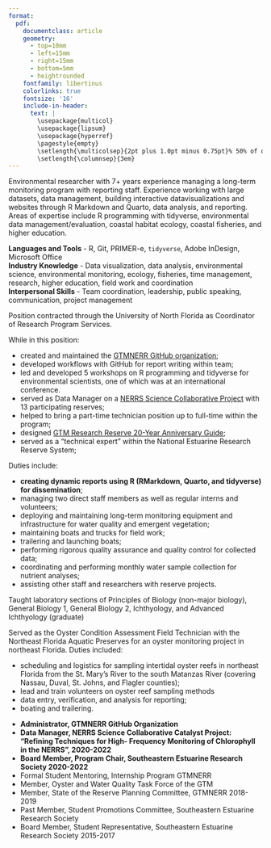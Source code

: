 ```yaml
---
format: 
  pdf: 
    documentclass: article
    geometry:
      - top=10mm
      - left=15mm
      - right=15mm
      - bottom=5mm
      - heightrounded
    fontfamily: libertinus
    colorlinks: true
    fontsize: '16'
    include-in-header: 
      text: |
        \usepackage{multicol}
        \usepackage{lipsum}
        \usepackage{hyperref}
        \pagestyle{empty}
        \setlength{\multicolsep}{2pt plus 1.0pt minus 0.75pt}% 50% of original values
        \setlength{\columnsep}{3em}
---
```


<!-- TITLE -->

```{=tex}
\begin{huge}\begin{center}{\bf SHANNON DUNNIGAN KIMMEL}\end{center}\end{huge}
```
<!--HEADLINE -->

<!-- ```{=tex} -->
<!-- \begin{center}\emph{Creative, detail-oriented professional with a passion for data visualization and scientific inquiry.} -->
<!-- \end{center} -->
<!-- ``` -->
<!-- CONTACT INFO -->

```{=tex}
\begin{center}shannon.d.kimmel@gmail.com ∙ 
\href{https://github.com/skdunnigan}{Github} ∙ \href{https://www.linkedin.com/in/shannon-kimmel/}{LinkedIn} ∙
\href{https://www.researchgate.net/profile/Shannon-Dunnigan}{ResearchGate}
\end{center}
\vspace{0.2cm}
```
<!-- SUMMARY -->

Environmental researcher with 7+ years experience managing a long-term monitoring program with reporting staff. Experience working with large datasets, data management, building interactive datavisualizations and websites through R Markdown and Quarto, data analysis, and reporting. Areas of expertise include R programming with tidyverse, environmental data management/evaluation, coastal habitat ecology, coastal fisheries, and higher education.

<!-- EDUCATION: 1ST BULLET -->

```{=tex}
\begin{large}
  {\bf EDUCATION}
  \vspace{3pt}
  \hrule
  \begin{multicols}{2}
    \begin{flushleft}{\bf University of North Florida}\end{flushleft}
    \begin{flushright}Jacksonville, FL\end{flushright}
  \end{multicols}
  \vspace{-0.17cm}
  \begin{multicols}{2}
    \begin{flushleft}Master of Science: Biology\end{flushleft}
  \end{multicols}
  \vspace{-0.25cm}
\end{large}
```
\vspace{0.2cm}

<!-- EDUCATION: 2ND BULLET -->

```{=tex}
\begin{large}
  \begin{multicols}{2}
    \begin{flushleft}{\bf Florida State University}\end{flushleft}
    \begin{flushright}Tallahassee, FL\end{flushright}
  \end{multicols}
  \vspace{-0.17cm}
  \begin{multicols}{2}
    \begin{flushleft}Bachelor of Science: Biological Science\end{flushleft}
  \end{multicols}
  \vspace{-0.25cm}
  
\end{large}
\vspace{3pt}
```
<!-- SKILLS -->

```{=tex}
\begin{large}{\bf SKILLS}
  \vspace{3pt}
  \hrule
\end{large}
\vspace{-0.16cm}
```
**Languages and Tools** - R, Git, PRIMER-e, `tidyverse`, Adobe InDesign, Microsoft Office\
**Industry Knowledge** - Data visualization, data analysis, environmental science, environmental monitoring, ecology, fisheries, time management, research, higher education, field work and coordination\
**Interpersonal Skills** - Team coordination, leadership, public speaking, communication, project management

<!-- EXPERIENCE : 1ST BULLET-->

```{=tex}
\begin{large}{\bf EXPERIENCE}
  \vspace{3pt}
  \hrule
  \begin{multicols}{2}
    \begin{flushleft}{\bf{GTM Research Reserve}}\end{flushleft}
    \begin{flushright}Apr 2017-\textit{Present}\end{flushright}
  \end{multicols}
  \vspace{-0.17cm}
  \begin{multicols}{2}
    \begin{flushleft}\textit{System-Wide Monitoring Program Manager}\end{flushleft}
    \begin{flushright}Ponte Vedra Beach, FL\end{flushright}\end
  {multicols}
\end{large}
\vspace{-0.16cm}
```
Position contracted through the University of North Florida as Coordinator of Research Program Services.

While in this position:

-   created and maintained the [GTMNERR GitHub organization](https://github.com/gtmnerr);
-   developed workflows with GitHub for report writing within team;
-   led and developed 5 workshops on R programming and tidyverse for environmental scientists, one of which was at an international conference.
-   served as Data Manager on a [NERRS Science Collaborative Project](https://nerrssciencecollaborative.org/project/Dix20) with 13 participating reserves;
-   helped to bring a part-time technician position up to full-time within the program;
-   designed [GTM Research Reserve 20-Year Anniversary Guide](docs/GTM-Guide-2020.pdf);
-   served as a "technical expert" within the National Estuarine Research Reserve System;

Duties include:

-   **creating dynamic reports using R (RMarkdown, Quarto, and tidyverse) for dissemination**;
-   managing two direct staff members as well as regular interns and volunteers;
-   deploying and maintaining long-term monitoring equipment and infrastructure for water quality and emergent vegetation;
-   maintaining boats and trucks for field work;
-   trailering and launching boats;
-   performing rigorous quality assurance and quality control for collected data;
-   coordinating and performing monthly water sample collection for nutrient analyses;
-   assisting other staff and researchers with reserve projects.

\vspace{7pt}

<!-- EXPERIENCE : 2ND BULLET -->

```{=tex}
\begin{large}
  \begin{multicols}{2}
    \begin{flushleft}{\bf{University of North Florida}}\end{flushleft}
    \begin{flushright}Jan 2016-Dec 2021\end{flushright}
  \end{multicols}
  \vspace{-0.17cm}
  \begin{multicols}{2}
    \begin{flushleft}\textit{Adjunct Instructor, Department of Biology}\end
    {flushleft}\begin{flushright}Jacksonville, FL\end
    {flushright}
  \end{multicols}
\end{large}
\vspace{-0.16cm}
```
Taught laboratory sections of Principles of Biology (non-major biology), General Biology 1, General Biology 2, Ichthyology, and Advanced Ichthyology (graduate)

\vspace{7pt}

<!-- EXPERIENCE : 3RD BULLET -->

```{=tex}
\begin{large}
  \begin{multicols}{2}
    \begin{flushleft}{\bf{Florida Department of Environmental Protection}}\end{flushleft}
    \begin{flushright}Nov 2015-Apr 2016\end{flushright}
  \end{multicols}
  \vspace{-0.17cm}
  \begin{multicols}{2}
    \begin{flushleft}\textit{Environmental Scientist I}\end{flushleft}
    \begin{flushright}Ponte Vedra Beach, FL\end{flushright}
  \end{multicols}
\end{large}
\vspace{-0.16cm}
```
Served as the Oyster Condition Assessment Field Technician with the Northeast Florida Aquatic Preserves for an oyster monitoring project in northeast Florida. Duties included:

-   scheduling and logistics for sampling intertidal oyster reefs in northeast Florida from the St. Mary's River to the south Matanzas River (covering Nassau, Duval, St. Johns, and Flagler counties);
-   lead and train volunteers on oyster reef sampling methods
-   data entry, verification, and analysis for reporting;
-   boating and trailering.

\vspace{7pt}

<!-- SYNERGISTIC ACTIVITIES : 1ST BULLET -->

```{=tex}
\begin{large}{\bf SYNERGISTIC ACTIVITIES}
  \vspace{3pt}
  \hrule
\end{large}
\vspace{-0.16cm}
```
-   **Administrator, GTMNERR GitHub Organization**
-   **Data Manager, NERRS Science Collaborative Catalyst Project: "Refining Techniques for High- Frequency Monitoring of Chlorophyll in the NERRS", 2020-2022**
-   **Board Member, Program Chair, Southeastern Estuarine Research Society 2020-2022**
-   Formal Student Mentoring, Internship Program GTMNERR
-   Member, Oyster and Water Quality Task Force of the GTM
-   Member, State of the Reserve Planning Committee, GTMNERR 2018-2019
-   Past Member, Student Promotions Committee, Southeastern Estuarine Research Society
-   Board Member, Student Representative, Southeastern Estuarine Research Society 2015-2017

\vspace{7pt}
